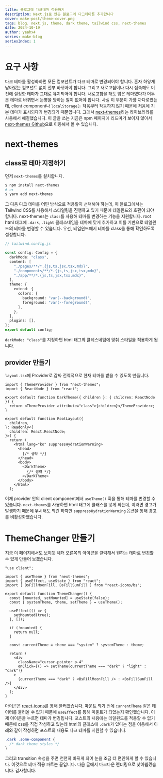 ```yaml
---
title: 블로그에 다크테마 적용하기
description: Next.js로 만든 블로그에 다크테마를 추가합니다
cover: make-post/theme-cover.png
tags: blog, next.js, theme, dark theme, tailwind css, next-themes
date: 2024-10-19
author: yeahx4
series: make-blog
seriesIndex: 1
---
```


# 요구 사항

다크 테마를 활성화하면 모든 컴포넌트가 다크 테마로 변경되어야 합니다. 혼자 하얗게 남아있는
컴포넌트 없이 전부 바뀌어야 합니다. 그리고 새로고침이나 다시 접속해도 이전에 설정한 테마가
그대로 유지되어야 합니다. 새로고침을 해도 밝은 테마였다가 어두운 테마로 바뀌면서 눈뽕을
당하는 일이 없어야 합니다. 사실 이 부분이 가장 까다로웠는데, client component나
`localStorage`는 처음부터 작동하지 않기 때문에 처음에 기본 테마가 표시되다가 변경되기
때문입니다. 그래서 [next-themes](https://www.npmjs.com/package/next-themes)라는
라이브러리를 사용해서 해결했습니다. 이 글을 쓰는 지금은 npm 페이지에 리드미가 보이지 않아서
[next-themes Github](https://github.com/pacocoursey/next-themes)으로 이동해서
볼 수 있습니다.

# next-themes

## class로 테마 지정하기

먼저 `next-themes`를 설치합니다.

```bash
$ npm install next-themes
# or
$ yarn add next-themes
```

그 다음 다크 테마를 어떤 방식으로 적용할지 선택해야 하는데, 이 블로그에서는 Tailwind CSS를
사용해서 스타일링을 진행하고 있기 때문에 테일윈드와 호환이 되야 합니다. next-themes는
`class`를 사용해 테마를 변경하는 기능을 지원합니다. root html 태그에 `.dark`,
`.light` 클레스네임을 테마에 맞게 추가하고 이를 기반으로 테일윈드의 테마를 변경할 수 있습니다.
우선, 테일윈드에서 테마를 class를 통해 확인하도록 설정합니다.

```ts
// tailwind.config.js

const config: Config = {
  darkMode: "class",
  content: [
    "./pages/**/*.{js,ts,jsx,tsx,mdx}",
    "./components/**/*.{js,ts,jsx,tsx,mdx}",
    "./app/**/*.{js,ts,jsx,tsx,mdx}",
  ],
  theme: {
    extend: {
      colors: {
        background: "var(--background)",
        foreground: "var(--foreground)",
      },
    },
  },
  plugins: [],
};
export default config;
```

`darkMode: "class"`를 지정하면 html 태그의 클레스네임에 맞춰 스타일을 적용하게 됩니다.

## provider 만들기

`layout.tsx`에 Provider로 감싸 전역적으로 현재 테마를 받을 수 있도록 만듭니다.

```tsx
import { ThemeProvider } from "next-themes";
import { ReactNode } from "react";

export default function DarkTheme({ children }: { children: ReactNode }) {
  return <ThemeProvider attribute="class">{children}</ThemeProvider>;
}
```

```tsx
export default function RootLayout({
  children,
}: Readonly<{
  children: React.ReactNode;
}>) {
  return (
    <html lang="ko" suppressHydrationWarning>
      <head>
        {/* 생략 */}
      </head>
      <body>
        <DarkTheme>
          {/* 생략 */}
        </DarkTheme>
      </body>
    </html>
  );
```

이제 provider 안의 client component에서 `useTheme()` 훅을 통해 테마를 변경할 수
있습니다. `next-themes`를 사용하면 html 태그에 클래스를 넣게 되는데, 이러면 경고가
발생하기 때문에 무시해도 되긴 하지만 `suppressHydrationWarning` 옵션을 통해 경고를
비활성화했습니다.

# ThemeChanger 만들기

지금 이 페이지에서도 보이듯 헤더 오른쪽의 아이콘을 클릭해서 원하는 테마로 변경할 수 있게
만들어 보겠습니다.

```tsx
"use client";

import { useTheme } from "next-themes";
import { useEffect, useState } from "react";
import { BsFillMoonFill, BsFillSunFill } from "react-icons/bs";

export default function ThemeChanger() {
  const [mounted, setMounted] = useState(false);
  const { systemTheme, theme, setTheme } = useTheme();

  useEffect(() => {
    setMounted(true);
  }, []);

  if (!mounted) {
    return null;
  }

  const currentTheme = theme === "system" ? systemTheme : theme;

  return (
    <div
      className="cursor-pointer p-4"
      onClick={() => setTheme(currentTheme === "dark" ? "light" : "dark")}
    >
      {currentTheme === "dark" ? <BsFillMoonFill /> : <BsFillSunFill />}
    </div>
  );
}
```

아이콘은 [react-icons](https://react-icons.github.io/react-icons/)를 통해
불러왔습니다. 마운트 되기 전에 `currentTheme` 같은 데이터를 불러올 수 없기 때문에
`useEffect`를 통해 마운트가 되었는지 확인했습니다. 이제 아이콘을 누르면 테마가 변경됩니다.
포스트의 내용에는 테일윈드를 적용할 수 없기 때문에 css를 직접 작성하고 있는데 html의 클래스에
`.dark`가 있다는 점을 이용해서 아래와 같이 작성하면 포스트의 내용도 다크 테마를 지원할 수
있습니다.

```css
.dark .some-component {
  /* dark theme styles */
}
```

그리고 transition 속성을 주면 천천히 바뀌게 되어 눈을 조금 더 편안하게 할 수 있습니다.
이것으로 테마 적용 파트는 끝입니다. 다음 글에서 마크다운 렌더링으로 찾아뵙겠습니다. 감사합니다.
